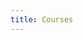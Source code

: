 ```yaml
---
title: Courses
---
```



<!--
  If you're looking to add content to our Courses page,
  Go to src/data/courses.json and add your course.
-->

<CoursesList />
